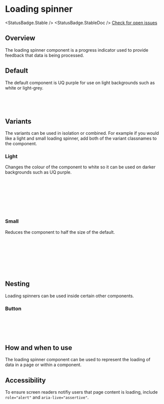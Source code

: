 
<Meta of={LoadingSpinnerStories} />

# Loading spinner

<StatusBadge.Stable /> <StatusBadge.StableDoc /> [Check for open
issues](https://github.com/uq-its-ss/design-system/issues)

## Overview

The loading spinner component is a progress indicator used to provide feedback that data is being processed.

## Default

The default component is UQ purple for use on light backgrounds such as white or light-grey.

<Canvas of={LoadingSpinnerStories.loadingSpinner} />

```html
<div class="uq-loading-spinner" role="alert" aria-live="assertive">
  <span>Loading...</span>
</div>
```

## Variants

The variants can be used in isolation or combined. For example if you would like a light and small loading spinner, add both of the variant classnames to the component.

### Light

Changes the colour of the component to white so it can be used on darker backgrounds such as UQ purple.

<Canvas of={LoadingSpinnerStories.loadingSpinnerLight} />

```html
<div
  class="uq-loading-spinner uq-loading-spinner--light"
  role="alert"
  aria-live="assertive"
>
  <span>Loading...</span>
</div>
```

### Small

Reduces the component to half the size of the default.

<Canvas of={LoadingSpinnerStories.loadingSpinnerSmall} />

```html
<div
  class="uq-loading-spinner uq-loading-spinner--small"
  role="alert"
  aria-live="assertive"
>
  <span>Loading...</span>
</div>
```

## Nesting

Loading spinners can be used inside certain other components.

### Button

<Canvas of={LoadingSpinnerStories.loadingSpinnerButton} />

```html
<button class="uq-button">
  <i class="uq-loading-spinner" role="alert" aria-live="assertive"></i>
  Submit
</button>
```

## How and when to use

The loading spinner component can be used to represent the loading of data in a page or within a component.

## Accessibility

To ensure screen readers notifiy users that page content is loading, include `role="alert"` and `aria-live="assertive"`.
